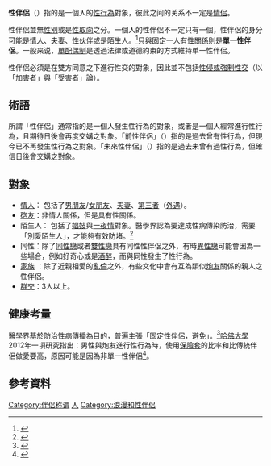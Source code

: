 {{noteTA
|T=zh-tw:性伴侶;zh-cn:性伴侶;zh-hk:性伴侶
}}
{{親近關係}}
{{Distinguish|性伙伴}}

'''性伴侶'''（{{lang|en|Sexual partner}}）指的是一個人的[[性交|性行為]]對象，彼此之间的关系不一定是[[情侣|情侣]]。

性伴侶並無[[性別_(文化)|性別]]或是[[性取向|性取向]]之分。一個人的性伴侶不一定只有一個，性伴侶的身分可能是[[爱人|情人]]、[[夫妻|夫妻]]、[[性伙伴|性伙伴]]或是陌生人。<ref>{{Cite web |url=http://www.thebody.com/content/art32205.html |title=Anonymous Sex - The Body |access-date=2011-11-26 |archive-url=https://web.archive.org/web/20160530060827/http://www.thebody.com/content/art32205.html |archive-date=2016-05-30 |dead-url=yes }}</ref>只與固定一人有[[性關係|性關係]]則是'''單一性伴侶'''。一般来说，[[單配偶制|單配偶制]]是透過法律或道德約束的方式維持单一性伴侣。

性伴侶必須是在雙方同意之下進行性交的對象，因此並不包括[[強姦|性侵或強制性交]]（以「加害者」與「受害者」論）。

==術語==
所謂「性伴侶」通常指的是一個人發生性行為的對象，或者是一個人經常進行性行為，且期待日後會再度交媾之對象。「前性伴侶」（{{lang|en|Ex-sexual partner}}）指的是過去曾有性行為，但現今已不再發生性行為之對象。「未來性伴侶」（{{lang|en|prospective sexual partner}}）指的是過去未曾有過性行為，但確信日後會交媾之對象。

==對象==
*[[爱人|情人]]：<!--以情人為對象之性伴侶-->包括了[[男朋友|男朋友]]/[[女朋友|女朋友]]、[[夫妻|夫妻]]、[[第三者_(爱情)|第三者]]（[[外遇|外遇]]）。
*[[性伙伴|砲友]]：非情人關係，但是具有性關係。
*陌生人：<!--以陌生人為對象之性伴侶-->包括了[[娼妓|娼妓]]與[[一夜情|一夜情]]對象。醫學界認為要達成性病傳染防治，需要「別愛陌生人」，才能夠有效防堵。<ref>{{Cite web |url=http://www.uho.com.tw/hotnews.asp?aid=2819&sor=1 |title=只愛陌生人，當心傳染性軟疣纏身 |access-date=2011-11-26 |archive-date=2020-08-21 |archive-url=https://web.archive.org/web/20200821125145/http://www.uho.com.tw/hotnews.asp?aid=2819&sor=1 |dead-url=no }}</ref>
*同性：除了[[同性戀|同性戀]]或者[[雙性戀|雙性戀]]具有同性性伴侶之外，有時[[異性戀|異性戀]]可能會因為一些場合，例如好奇心或是[[酒醉|酒醉]]，而與同性發生了性行為。
*[[近親性交|家族]]<!--包括親子、手足、旁系親屬-->：除了近親相愛的[[亂倫|亂倫]]之外，有些文化中會有互為類似[[炮友|炮友]]關係的親人之性伴侶。{{citation needed}}
*[[群交|群交]]：3人以上。

==健康考量==
醫學界基於防治性病傳播為目的，普遍主張「固定性伴侶，避免{{le|多重性伴侶|Multiple sex partners}}」。<ref>{{Cite web |url=http://www.worldpeace.org.tw/kidshelp/safesex/5.html |title=世界和平會兒少關懷中心 |access-date=2011-11-26 |archive-date=2014-09-08 |archive-url=https://web.archive.org/web/20140908073716/http://www.worldpeace.org.tw/kidshelp/safesex/5.html |dead-url=no }}</ref>[[哈佛大學|哈佛大學]]2012年一項研究指出：男性與炮友進行性行為時，使用[[保險套|保險套]]的比率和比傳統伴侶做愛要高，原因可能是因為非單一性伴侶<ref>{{Cite web |url=http://www.ettoday.net/news/20121211/138367.htm |title=【影片】哈佛大學一項最新研究指出：炮友炒飯比傳統伴侶做愛更安全 |access-date=2015-11-27 |archive-date=2021-09-05 |archive-url=https://web.archive.org/web/20210905235243/https://www.ettoday.net/news/20121211/138367.htm |dead-url=no }}</ref>。

==參考資料==
{{reflist}}

{{Authority control}}
[[Category:伴侣称谓|Category:伴侣称谓]]
[[Category:性与社会|人]]
[[Category:浪漫和性伴侣|Category:浪漫和性伴侣]]